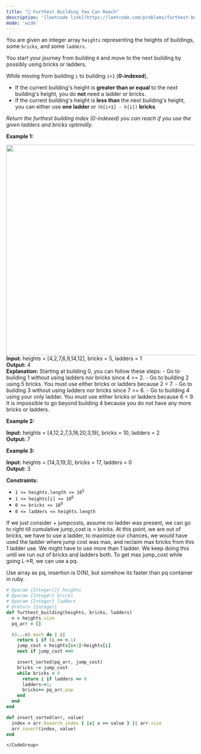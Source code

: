 ```yaml
---
title: "🧀 Furthest Building You Can Reach"
description: '[leetcode link](https://leetcode.com/problems/furthest-building-you-can-reach/description/)'
mode: 'wide'
---
```

<Tabs>
  <Tab title="Question" icon="circle-question" iconType="regular">
    <Card>
      <p>You are given an integer array <code>heights</code> representing the heights of buildings, some <code>bricks</code>, and some <code>ladders</code>.</p>  <p>You start your journey from building <code>0</code> and move to the next building by possibly using bricks or ladders.</p>  <p>While moving from building <code>i</code> to building <code>i+1</code> (<strong>0-indexed</strong>),</p>  <ul>  <li>If the current building&#39;s height is <strong>greater than or equal</strong> to the next building&#39;s height, you do <strong>not</strong> need a ladder or bricks.</li>  <li>If the current building&#39;s height is <b>less than</b> the next building&#39;s height, you can either use <strong>one ladder</strong> or <code>(h[i+1] - h[i])</code> <strong>bricks</strong>.</li> </ul>  <p><em>Return the furthest building index (0-indexed) you can reach if you use the given ladders and bricks optimally.</em></p>   <p><strong class="example">Example 1:</strong></p> <img alt="" src="https://assets.leetcode.com/uploads/2020/10/27/q4.gif" style="width: 562px; height: 561px;" />  <strong>Input:</strong> heights = [4,2,7,6,9,14,12], bricks = 5, ladders = 1 <br/> <strong>Output:</strong> 4 <br/> <strong>Explanation:</strong> Starting at building 0, you can follow these steps: - Go to building 1 without using ladders nor bricks since 4 &gt;= 2. - Go to building 2 using 5 bricks. You must use either bricks or ladders because 2 &lt; 7. - Go to building 3 without using ladders nor bricks since 7 &gt;= 6. - Go to building 4 using your only ladder. You must use either bricks or ladders because 6 &lt; 9. It is impossible to go beyond building 4 because you do not have any more bricks or ladders.   <p><strong class="example">Example 2:</strong></p>   <strong>Input:</strong> heights = [4,12,2,7,3,18,20,3,19], bricks = 10, ladders = 2 <br/> <strong>Output:</strong> 7   <p><strong class="example">Example 3:</strong></p>   <strong>Input:</strong> heights = [14,3,19,3], bricks = 17, ladders = 0 <br/> <strong>Output:</strong> 3    <p><strong>Constraints:</strong></p>  <ul>  <li><code>1 &lt;= heights.length &lt;= 10<sup>5</sup></code></li>  <li><code>1 &lt;= heights[i] &lt;= 10<sup>6</sup></code></li>  <li><code>0 &lt;= bricks &lt;= 10<sup>9</sup></code></li>  <li><code>0 &lt;= ladders &lt;= heights.length</code></li> </ul> 
    </Card>
  </Tab>
  <Tab title="Solution" icon="lightbulb" iconType="regular" >
    <Card>
      If we just consider + jumpcosts, assume no ladder was present, we can go to right till cumulative jump_cost is &gt; bricks. At this point, we are out of bricks, we have to use a ladder, to maximize our chances, we would have used the ladder where jump cost was max, and reclaim max bricks from this 1 ladder use. We might have to use more than 1 ladder. We keep doing this until we run out of bricks and ladders both. To get max jump_cost while going L-&gt;R, we can use a pq.

Use array as pq, insertion is O(N), but somehow its faster than pq container in ruby.
</Card>
  <Expandable title="code">
    <CodeGroup dropdown>
```ruby title="Furthest Building You Can Reach" lines
# @param {Integer[]} heights
# @param {Integer} bricks
# @param {Integer} ladders
# @return {Integer}
def furthest_building(heights, bricks, ladders)
  n = heights.size
  pq_arr = []

  (0...n).each do | i|
    return i if (i == n-1)
    jump_cost = heights[i+1]-heights[i]
    next if jump_cost <=0

    insert_sorted(pq_arr, jump_cost)
    bricks -= jump_cost
    while bricks < 0
      return i if ladders == 0
      ladders-=1;
      bricks+= pq_arr.pop
    end
  end
end

def insert_sorted(arr, value)
  index = arr.bsearch_index { |x| x >= value } || arr.size
  arr.insert(index, value)
end
```
    </CodeGroup>
  </Expandable>
  </Tab>
</Tabs>